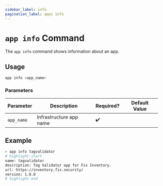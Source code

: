 ```yaml
---
sidebar_label: info
pagination_label: apps info
---
```


# `app info` Command

The `app info` command shows information about an app.

## Usage

```bash
app info <app_name>
```

### Parameters

| Parameter  | Description             | Required? | Default Value |
| ---------- | ----------------------- | --------- | ------------- |
| `app_name` | Infrastructure app name | ✔️        |               |

## Example

```bash
> app info tagvalidator
# highlight-start
name: tagvalidator
description: Tag Validator app for Fix Inventory.
url: https://inventory.fix.security/
version: 1.0.0
# highlight-end
```
